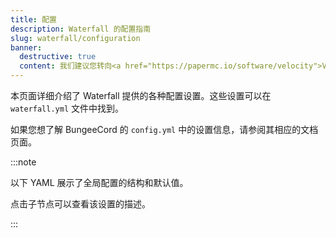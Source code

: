 ```yaml
---
title: 配置
description: Waterfall 的配置指南
slug: waterfall/configuration
banner:
  destructive: true
  content: 我们建议您转向<a href="https://papermc.io/software/velocity">Velocity</a>。更多信息请参见 <a href="https://forums.papermc.io/threads/1088/">Waterfall 终止公告</a>。
---
```



本页面详细介绍了 Waterfall 提供的各种配置设置。这些设置可以在 `waterfall.yml` 文件中找到。

如果您想了解 BungeeCord 的 `config.yml` 中的设置信息，请参阅其相应的文档页面。

:::note

以下 YAML 展示了全局配置的结构和默认值。

点击子节点可以查看该设置的描述。

:::

<ConfigNode data={parse(WaterfallConfigYML)} />

